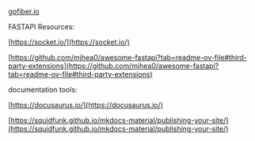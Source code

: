 [gofiber.io](https://gofiber.io/)

FASTAPI Resources:

[https://socket.io/](https://socket.io/)

[https://github.com/mjhea0/awesome-fastapi?tab=readme-ov-file#third-party-extensions](https://github.com/mjhea0/awesome-fastapi?tab=readme-ov-file#third-party-extensions)

documentation tools:

[https://docusaurus.io/](https://docusaurus.io/)

[https://squidfunk.github.io/mkdocs-material/publishing-your-site/](https://squidfunk.github.io/mkdocs-material/publishing-your-site/)